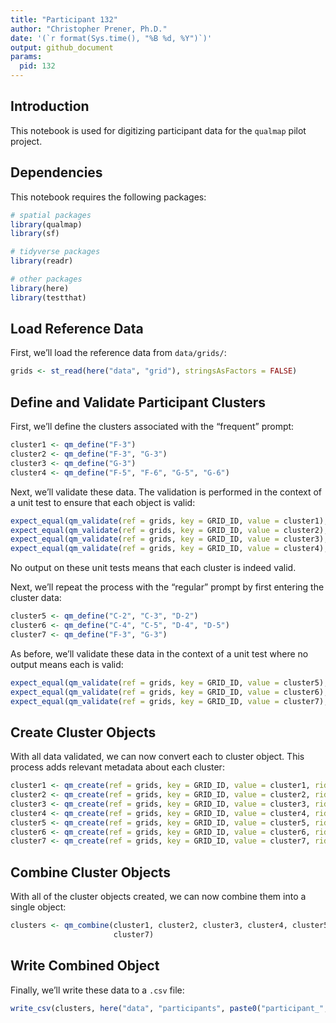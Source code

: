 ```yaml
---
title: "Participant 132"
author: "Christopher Prener, Ph.D."
date: '(`r format(Sys.time(), "%B %d, %Y")`)'
output: github_document
params:
  pid: 132
---
```


## Introduction
This notebook is used for digitizing participant data for the `qualmap` pilot project.

## Dependencies
This notebook requires the following packages:

```r
# spatial packages
library(qualmap)
library(sf)

# tidyverse packages
library(readr)

# other packages
library(here)
library(testthat)
```

## Load Reference Data
First, we'll load the reference data from `data/grids/`:

```r
grids <- st_read(here("data", "grid"), stringsAsFactors = FALSE)
```

## Define and Validate Participant Clusters
First, we'll define the clusters associated with the "frequent" prompt:

```r
cluster1 <- qm_define("F-3")
cluster2 <- qm_define("F-3", "G-3")
cluster3 <- qm_define("G-3")
cluster4 <- qm_define("F-5", "F-6", "G-5", "G-6")
```

Next, we'll validate these data. The validation is performed in the context of a unit test to ensure that each object is valid:

```r
expect_equal(qm_validate(ref = grids, key = GRID_ID, value = cluster1), TRUE)
expect_equal(qm_validate(ref = grids, key = GRID_ID, value = cluster2), TRUE)
expect_equal(qm_validate(ref = grids, key = GRID_ID, value = cluster3), TRUE)
expect_equal(qm_validate(ref = grids, key = GRID_ID, value = cluster4), TRUE)
```

No output on these unit tests means that each cluster is indeed valid.

Next, we'll repeat the process with the "regular" prompt by first entering the cluster data:

```r
cluster5 <- qm_define("C-2", "C-3", "D-2")
cluster6 <- qm_define("C-4", "C-5", "D-4", "D-5")
cluster7 <- qm_define("F-3", "G-3")
```

As before, we'll validate these data in the context of a unit test where no output means each is valid:

```r
expect_equal(qm_validate(ref = grids, key = GRID_ID, value = cluster5), TRUE)
expect_equal(qm_validate(ref = grids, key = GRID_ID, value = cluster6), TRUE)
expect_equal(qm_validate(ref = grids, key = GRID_ID, value = cluster7), TRUE)
```

## Create Cluster Objects
With all data validated, we can now convert each to cluster object. This process adds relevant metadata about each cluster:

```r
cluster1 <- qm_create(ref = grids, key = GRID_ID, value = cluster1, rid = params$pid, cid = 1, category = "frequent")
cluster2 <- qm_create(ref = grids, key = GRID_ID, value = cluster2, rid = params$pid, cid = 2, category = "frequent")
cluster3 <- qm_create(ref = grids, key = GRID_ID, value = cluster3, rid = params$pid, cid = 3, category = "frequent")
cluster4 <- qm_create(ref = grids, key = GRID_ID, value = cluster4, rid = params$pid, cid = 4, category = "frequent")
cluster5 <- qm_create(ref = grids, key = GRID_ID, value = cluster5, rid = params$pid, cid = 5, category = "regular")
cluster6 <- qm_create(ref = grids, key = GRID_ID, value = cluster6, rid = params$pid, cid = 6, category = "regular")
cluster7 <- qm_create(ref = grids, key = GRID_ID, value = cluster7, rid = params$pid, cid = 7, category = "regular")
```

## Combine Cluster Objects
With all of the cluster objects created, we can now combine them into a single object:

```r
clusters <- qm_combine(cluster1, cluster2, cluster3, cluster4, cluster5, cluster6,
                       cluster7)
```

## Write Combined Object
Finally, we'll write these data to a `.csv` file:

```r
write_csv(clusters, here("data", "participants", paste0("participant_", params$pid, ".csv")))
```
